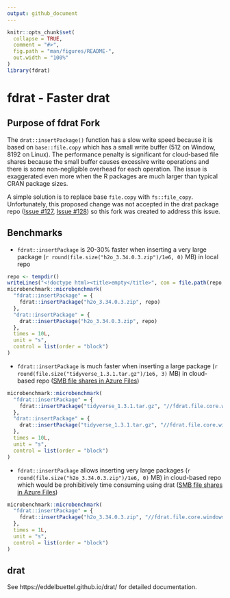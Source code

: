 ```yaml
---
output: github_document
---
```


<!-- README.md is generated from README.Rmd. Please edit that file -->

```r
knitr::opts_chunk$set(
  collapse = TRUE,
  comment = "#>",
  fig.path = "man/figures/README-",
  out.width = "100%"
)
library(fdrat)
```

# fdrat - Faster drat

<!-- badges: start -->
<!-- badges: end -->

## Purpose of fdrat Fork

The `drat::insertPackage()` function has a slow write speed because it is based on `base::file.copy` which has a small write buffer (512 on Window, 8192 on Linux). The performance penalty is significant for cloud-based file shares because the small buffer causes excessive write operations and there is some non-negligible overhead for each operation. The issue is exaggerated even more when the R packages are much larger than typical CRAN package sizes.

A simple solution is to replace base `file.copy` with `fs::file_copy`. Unfortunately, this proposed change was not accepted in the drat package repo ([Issue #127](https://github.com/eddelbuettel/drat/issues/127), [Issue #128](https://github.com/eddelbuettel/drat/issues/128)) so this fork was created to address this issue.

## Benchmarks
- `fdrat::insertPackage` is 20-30% faster when inserting a very large package (`r round(file.size("h2o_3.34.0.3.zip")/1e6, 0)` MB) in local repo

```r
repo <- tempdir()
writeLines("<!doctype html><title>empty</title>", con = file.path(repo, "index.html"))
microbenchmark::microbenchmark(
  "fdrat::insertPackage" = {
    fdrat::insertPackage("h2o_3.34.0.3.zip", repo)
  },
  "drat::insertPackage" = {
    drat::insertPackage("h2o_3.34.0.3.zip", repo)
  },
  times = 10L,
  unit = "s",
  control = list(order = "block")
)
```

- `fdrat::insertPackage` is much faster when inserting a large package (`r round(file.size("tidyverse_1.3.1.tar.gz")/1e6, 3)` MB) in cloud-based repo ([SMB file shares in Azure Files](https://docs.microsoft.com/en-us/azure/storage/files/files-smb-protocol?tabs=azure-portal))

```r
microbenchmark::microbenchmark(
  "fdrat::insertPackage" = {
    fdrat::insertPackage("tidyverse_1.3.1.tar.gz", "//fdrat.file.core.windows.net/fdrat/drat")
  },
  "drat::insertPackage" = {
    drat::insertPackage("tidyverse_1.3.1.tar.gz", "//fdrat.file.core.windows.net/fdrat/drat")
  },
  times = 10L,
  unit = "s",
  control = list(order = "block")
)
```

- `fdrat::insertPackage` allows inserting very large packages (`r round(file.size("h2o_3.34.0.3.zip")/1e6, 0)` MB) in cloud-based repo which would be prohibitively time consuming using drat ([SMB file shares in Azure Files](https://docs.microsoft.com/en-us/azure/storage/files/files-smb-protocol?tabs=azure-portal))

```r
microbenchmark::microbenchmark(
  "fdrat::insertPackage" = {
    fdrat::insertPackage("h2o_3.34.0.3.zip", "//fdrat.file.core.windows.net/fdrat/drat")
  },
  times = 1L,
  unit = "s",
  control = list(order = "block")
)
```


## drat
See https://eddelbuettel.github.io/drat/ for detailed documentation.